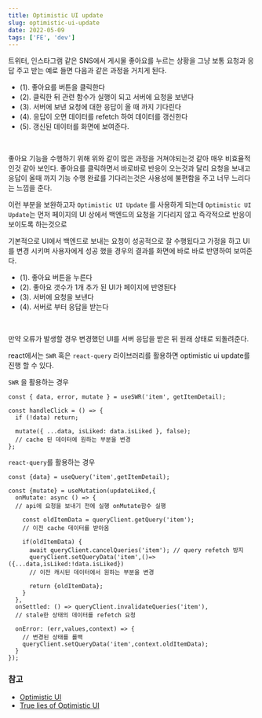 ```yaml
---
title: Optimistic UI update
slug: optimistic-ui-update
date: 2022-05-09
tags: ['FE', 'dev']
---
```


트위터, 인스타그램 같은 SNS에서 게시물 좋아요를 누르는 상황을 그냥 보통 요청과 응답 주고 받는 예로 들면 다음과 같은 과정을 거치게 된다.

- (1). 좋아요를 버튼을 클릭한다
- (2). 클릭한 뒤 관련 함수가 실행이 되고 서버에 요청을 보낸다
- (3). 서버에 보낸 요청에 대한 응답이 올 때 까지 기다린다
- (4). 응답이 오면 데이터를 refetch 하여 데이터를 갱신한다
- (5). 갱신된 데이터를 화면에 보여준다.

<br />

좋아요 기능을 수행하기 위해 위와 같이 많은 과정을 거쳐야되는것 같아 매우 비효율적인것 같아 보인다. 좋아요를 클릭하면서 바로바로 반응이 오는것과 달리 요청을 보내고 응답이 올때 까지 기능 수행 완료를 기다리는것은 사용성에 불편함을 주고 너무 느리다는 느낌을 준다.

이런 부분을 보완하고자 `Optimistic UI Update` 를 사용하게 되는데 `Optimistic UI Update`는 먼저 페이지의 UI 상에서 백엔드의 요청을 기다리지 않고 즉각적으로 반응이 보이도록 하는것으로

기본적으로 UI에서 백엔드로 보내는 요청이 성공적으로 잘 수행됬다고 가정을 하고 UI를 변경 시키며 사용자에게 성공 했을 경우의 결과를 화면에 바로 바로 반영하여 보여준다.

- (1). 좋아요 버튼을 누른다
- (2). 좋아요 갯수가 1개 추가 된 UI가 페이지에 반영된다
- (3). 서버에 요청을 보낸다
- (4). 서버로 부터 응답을 받는다

<br />

만약 오류가 발생할 경우 변경했던 UI를 서버 응답을 받은 뒤 원래 상태로 되돌려준다.

react에서는 `SWR` 혹은 `react-query` 라이브러리를 활용하면 optimistic ui update를 진행 할 수 있다.

`SWR` 을 활용하는 경우

```
const { data, error, mutate } = useSWR('item', getItemDetail);

const handleClick = () => {
  if (!data) return;

  mutate({ ...data, isLiked: data.isLiked }, false);
  // cache 된 데이터에 원하는 부분을 변경
};
```

`react-query`를 활용하는 경우

```
const {data} = useQuery('item',getItemDetail);

const {mutate} = useMutation(updateLiked,{
  onMutate: async () => {
  // api에 요청을 보내기 전에 실행 onMutate함수 실행

    const oldItemData = queryClient.getQuery('item');
    // 이전 cache 데이터를 받아옴

    if(oldItemData) {
      await queryClient.cancelQueries('item'); // query refetch 방지
      queryClient.setQueryData('item',()=>({...data,isLiked:!data.isLiked})
      // 이전 캐시된 데이터에서 원하는 부분을 변경

      return {oldItemData};
    }
  },
  onSettled: () => queryClient.invalidateQueries('item'),
  // stale한 상태의 데이터를 refetch 요청

  onError: (err,values,context) => {
    // 변경된 상태를 롤백
    queryClient.setQueryData('item',context.oldItemData);
  }
});
```

### 참고

- [Optimistic UI](https://intrepidgeeks.com/tutorial/optimistic-ui)
- [True lies of Optimistic UI](https://story.pxd.co.kr/1193)
